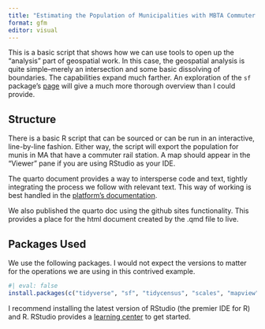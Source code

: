 ```yaml
---
title: "Estimating the Population of Municipalities with MBTA Commuter Rail Stations"
format: gfm
editor: visual
---
```


This is a basic script that shows how we can use tools to open up the "analysis" part of geospatial work. In this case, the geospatial analysis is quite simple--merely an intersection and some basic dissolving of boundaries. The capabilities expand much farther. An exploration of the `sf` package's [page](https://r-spatial.github.io/sf/) will give a much more thorough overview than I could provide.

## Structure

There is a basic R script that can be sourced or can be run in an interactive, line-by-line fashion. Either way, the script will export the population for munis in MA that have a commuter rail station. A map should appear in the "Viewer" pane if you are using RStudio as your IDE.

The quarto document provides a way to intersperse code and text, tightly integrating the process we follow with relevant text. This way of working is best handled in the [platform's documentation](https://quarto.org/).

We also published the quarto doc using the github sites functionality. This provides a place for the html document created by the .qmd file to live.

## Packages Used

We use the following packages. I would not expect the versions to matter for the operations we are using in this contrived example.

```r
#| eval: false
install.packages(c("tidyverse", "sf", "tidycensus", "scales", "mapview", "gt"))
```

I recommend installing the latest version of RStudio (the premier IDE for R) and R. RStudio provides a [learning center](https://education.rstudio.com/learn/beginner/) to get started.
